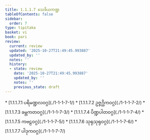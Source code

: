 ```yaml
---
title: 1.1.1.7 သေခိယကဏ္ဍ
tableOfContents: false
sidebar:
  order: 7
type: tipitaka
basket: vi
book: pari
review:
  current: review
  updated: '2025-10-27T21:49:45.993887'
  updated_by: ''
  notes: ''
  history:
  - state: review
    date: '2025-10-27T21:49:45.993887'
    updated_by: ''
    notes: ''
    previous_state: draft
---
```



<ReviewStatus review={frontmatter.review} showDetails={true} />

<HypothesisAnnotation frontmatter={frontmatter} />

<DynamicBreadcrumb />



<TableOfContents book="pari" section="1.1.1.7">
* [1.1.1.7.1 ပရိမဏ္ဍလဝဂ္ဂ](./1-1-1-7-1/)
* [1.1.1.7.2 ဥဇ္ဇဂ္ဃိကဝဂ္ဂ](./1-1-1-7-2/)
* [1.1.1.7.3 ခမ္ဘကတဝဂ္ဂ](./1-1-1-7-3/)
* [1.1.1.7.4 ပိဏ္ဍပါတဝဂ္ဂ](./1-1-1-7-4/)
* [1.1.1.7.5 ကဗဠဝဂ္ဂ](./1-1-1-7-5/)
* [1.1.1.7.6 သုရုသုရုဝဂ္ဂ](./1-1-1-7-6/)
* [1.1.1.7.7 ပါဒုကဝဂ္ဂ](./1-1-1-7-7/)
</TableOfContents>